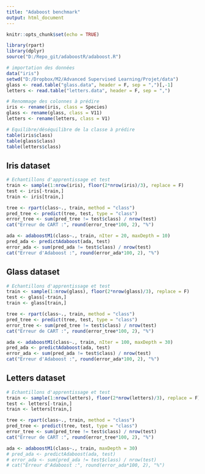 ```yaml
---
title: "Adaboost benchmark"
output: html_document
---
```


```r
knitr::opts_chunk$set(echo = TRUE)
```

```r
library(rpart)
library(dplyr)
source("D:/Repo_git/adaboostR/adaboost.R")

# importation des données
data("iris")
setwd("D:/Dropbox/M2/Advanced Supervised Learning/Projet/data")
glass <- read.table("glass.data", header = F, sep = ",")[,-1]
letters <- read.table("letters.data", header = F, sep = ",")
```

```r
# Renommage des colonnes à prédire
iris <- rename(iris, class = Species)
glass <- rename(glass, class = V11)
letters <- rename(letters, class = V1)
```


```r
# Equilibre/déséquilibre de la classe à prédire
table(iris$class)
table(glass$class)
table(letters$class)
```

## Iris dataset

```r
# Echantillons d'apprentissage et test
train <- sample(1:nrow(iris), floor(2*nrow(iris)/3), replace = F)
test <- iris[-train,]
train <- iris[train,]
```

```r
tree <- rpart(class~., train, method = "class")
pred_tree <- predict(tree, test, type = "class")
error_tree <- sum(pred_tree != test$class) / nrow(test)
cat("Erreur de CART :", round(error_tree*100, 2), "%")
```

```r
ada <- adaboostM1(class~., train, nIter = 20, maxDepth = 10)
pred_ada <- predictAdaboost(ada, test)
error_ada <- sum(pred_ada != test$class) / nrow(test)
cat("Erreur d'Adaboost :", round(error_ada*100, 2), "%")
```

## Glass dataset

```r
# Echantillons d'apprentissage et test
train <- sample(1:nrow(glass), floor(2*nrow(glass)/3), replace = F)
test <- glass[-train,]
train <- glass[train,]
```

```r
tree <- rpart(class~., train, method = "class")
pred_tree <- predict(tree, test, type = "class")
error_tree <- sum(pred_tree != test$class) / nrow(test)
cat("Erreur de CART :", round(error_tree*100, 2), "%")
```

```r
ada <- adaboostM1(class~., train, nIter = 100, maxDepth = 30)
pred_ada <- predictAdaboost(ada, test)
error_ada <- sum(pred_ada != test$class) / nrow(test)
cat("Erreur d'Adaboost :", round(error_ada*100, 2), "%")
```

## Letters dataset

```r
# Echantillons d'apprentissage et test
train <- sample(1:nrow(letters), floor(2*nrow(letters)/3), replace = F)
test <- letters[-train,]
train <- letters[train,]
```

```r
tree <- rpart(class~., train, method = "class")
pred_tree <- predict(tree, test, type = "class")
error_tree <- sum(pred_tree != test$class) / nrow(test)
cat("Erreur de CART :", round(error_tree*100, 2), "%")
```

```r
ada <- adaboostM1(class~., train, maxDepth = 30)
# pred_ada <- predictAdaboost(ada, test)
# error_ada <- sum(pred_ada != test$class) / nrow(test)
# cat("Erreur d'Adaboost :", round(error_ada*100, 2), "%")
```